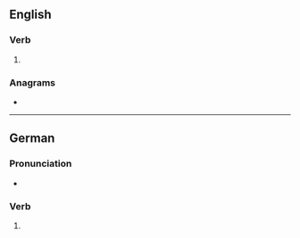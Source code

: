 ==English==

===Verb===
{{head|en|verb form}}

# {{en-archaic second-person singular of|ring|lang=en}}

===Anagrams===
* {{anagrams|en|a=eginrst|Ginters|Stinger|Tigners|Tsering|resting|stinger|tingers}}

----

==German==

===Pronunciation===
* {{audio|de|De-ringest.ogg|Audio}}

===Verb===
{{head|de|verb form}}

# {{verb form of|de|ringen||2|s|sub|I}}